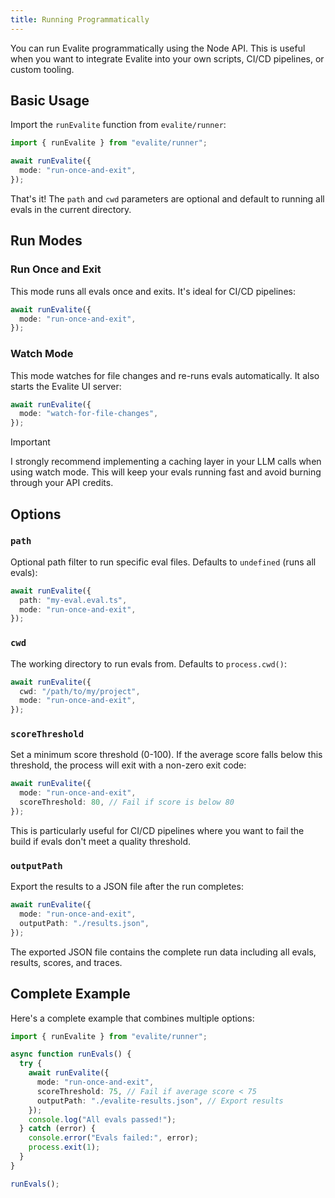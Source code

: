```yaml
---
title: Running Programmatically
---
```


You can run Evalite programmatically using the Node API. This is useful when you want to integrate Evalite into your own scripts, CI/CD pipelines, or custom tooling.

## Basic Usage

Import the `runEvalite` function from `evalite/runner`:

```typescript
import { runEvalite } from "evalite/runner";

await runEvalite({
  mode: "run-once-and-exit",
});
```

That's it! The `path` and `cwd` parameters are optional and default to running all evals in the current directory.

## Run Modes

### Run Once and Exit

This mode runs all evals once and exits. It's ideal for CI/CD pipelines:

```typescript
await runEvalite({
  mode: "run-once-and-exit",
});
```

### Watch Mode

This mode watches for file changes and re-runs evals automatically. It also starts the Evalite UI server:

```typescript
await runEvalite({
  mode: "watch-for-file-changes",
});
```

> [!IMPORTANT]
>
> I strongly recommend implementing a caching layer in your LLM calls when using watch mode. This will keep your evals running fast and avoid burning through your API credits.

## Options

### `path`

Optional path filter to run specific eval files. Defaults to `undefined` (runs all evals):

```typescript
await runEvalite({
  path: "my-eval.eval.ts",
  mode: "run-once-and-exit",
});
```

### `cwd`

The working directory to run evals from. Defaults to `process.cwd()`:

```typescript
await runEvalite({
  cwd: "/path/to/my/project",
  mode: "run-once-and-exit",
});
```

### `scoreThreshold`

Set a minimum score threshold (0-100). If the average score falls below this threshold, the process will exit with a non-zero exit code:

```typescript
await runEvalite({
  mode: "run-once-and-exit",
  scoreThreshold: 80, // Fail if score is below 80
});
```

This is particularly useful for CI/CD pipelines where you want to fail the build if evals don't meet a quality threshold.

### `outputPath`

Export the results to a JSON file after the run completes:

```typescript
await runEvalite({
  mode: "run-once-and-exit",
  outputPath: "./results.json",
});
```

The exported JSON file contains the complete run data including all evals, results, scores, and traces.

## Complete Example

Here's a complete example that combines multiple options:

```typescript
import { runEvalite } from "evalite/runner";

async function runEvals() {
  try {
    await runEvalite({
      mode: "run-once-and-exit",
      scoreThreshold: 75, // Fail if average score < 75
      outputPath: "./evalite-results.json", // Export results
    });
    console.log("All evals passed!");
  } catch (error) {
    console.error("Evals failed:", error);
    process.exit(1);
  }
}

runEvals();
```
